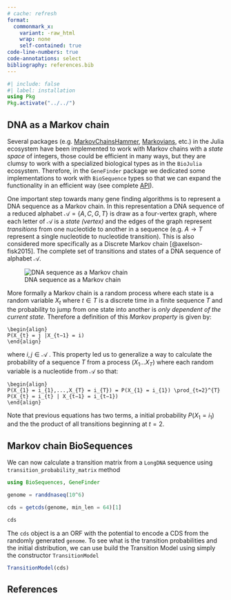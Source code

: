 ```yaml
---
# cache: refresh
format: 
  commonmark_x:
    variant: -raw_html
    wrap: none
    self-contained: true
code-line-numbers: true
code-annotations: select
bibliography: references.bib
---
```


```julia
#| include: false
#| label: installation
using Pkg
Pkg.activate("../../")
```

## DNA as a Markov chain

Several packages (e.g. [MarkovChainsHammer](), [Markovians](), etc.) in the Julia ecosystem have been implemented to work with Markov chains with a *state space* of integers, those could be efficient in many ways, but they are clumsy to work with a specialized biological types as in the `BioJulia` ecosystem. Therefore, in the `GeneFinder` package we dedicated some implementations to work with `BioSequence` types so that we can expand the functionality in an efficient way (see complete [API]()).

One important step towards many gene finding algorithms is to represent a DNA sequence as a Markov chain. In this representation a DNA sequence of a reduced alphabet $\mathscr{A} = \{A, C, G, T\}$ is draw as a four-vertex graph, where each letter of $\mathscr{A}$ is a *state (vertex)* and the edges of the graph represent *transitions* from one nucleotide to another in a sequence (e.g. $A \rightarrow T$ represent a single nucleotide to nucleotide transition). This is also considered more specifically as a Discrete Markov chain [@axelson-fisk2015]. The complete set of transitions and states of a DNA sequence of alphabet $\mathscr{A}$.

![DNA sequence as a Markov chain](../assets/nucleotide-markov-chain.png)

More formally a Markov chain is a random process where each state is a random variable $X_t$ where $t \in T$ is a discrete time in a finite sequence $T$ and the probability to jump from one state into another is *only dependent of the current state.* Therefore a definition of this *Markov property* is given by:

```math
\begin{align}
P(X_{t} = j |X_{t−1} = i)
\end{align}
```

where $i,j \in \mathscr{A}$ . This property led us to generalize a way to calculate the probability of a sequence $T$ from a process $(X_{1}...X_{T})$ where each random variable is a nucleotide from $\mathscr{A}$ so that:

```math
\begin{align}
P(X_{1} = i_{1},...,X_{T} = i_{T}) = P(X_{1} = i_{1}) \prod_{t=2}^{T} P(X_{t} = i_{t} | X_{t−1} = i_{t−1})
\end{align}
```

Note that previous equations has two terms, a initial probability $P(X_{1} = i_{1})$ and the the product of all transitions beginning at $t=2$. 

## Markov chain BioSequences

We can now calculate a transition matrix from a `LongDNA` sequence using `transition_probability_matrix` method

```julia
using BioSequences, GeneFinder

genome = randdnaseq(10^6)

cds = getcds(genome, min_len = 64)[1]

cds
```

The `cds` object is a an ORF with the potential to encode a CDS from the randomly generated `genome`. To see what is the transition probabilities and the initial distribution, we can use build the Transition Model using simply the constructor `TransitionModel`

```julia
TransitionModel(cds)
```


## References